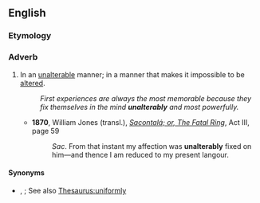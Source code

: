 ==English==

===Etymology===
{{suffix|en|unalterable|ly}}

===Adverb===
{{en-adv}}

# In an [[unalterable]] manner; in a manner that makes it impossible to be [[alter#Verb|alter]]ed.
#: ''First experiences are always the most memorable because they fix themselves in the mind '''unalterably''' and most powerfully.''
#* '''1870''', William Jones (transl.), ''[[s:Sacontala (Jones 1870)|Sacontalá; or, The Fatal Ring]]'', Act III, page 59
#*: ''Sac''. From that instant my affection was '''unalterably''' fixed on him—and thence I am reduced to my present langour.

====Synonyms====
* {{l|en|immutably}}, {{l|en|unchangeably}}; See also [[Thesaurus:uniformly]]